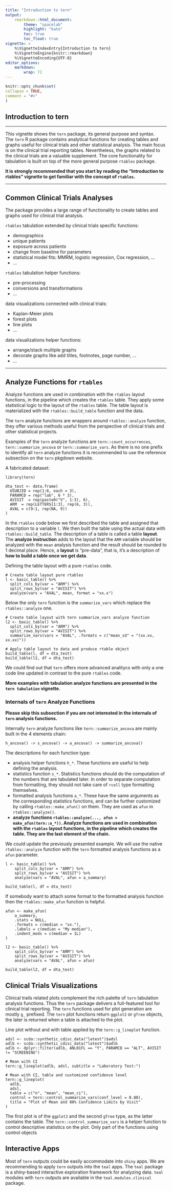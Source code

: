 ```yaml
---
title: "Introduction to tern"
output:
    rmarkdown::html_document:
        theme: "spacelab"
        highlight: "kate"
        toc: true
        toc_float: true
vignette: >
    %\VignetteIndexEntry{Introduction to tern}
    %\VignetteEngine{knitr::rmarkdown}
    %\VignetteEncoding{UTF-8}
editor_options:
    markdown: 
        wrap: 72
---
```


```r
knitr::opts_chunk$set(
collapse = TRUE,
comment = "#>"
)
```

## Introduction to tern

---------

This vignette shows the `tern` package, its general purpose and syntax.  
The `tern` R package contains analytical functions for creating tables and graphs useful for clinical trials and other statistical analysis. 
The main focus is on the clinical trial reporting tables. 
Nevertheless, the graphs related to the clinical trials are a valuable supplement.
The core functionality for tabulation is built on top of the more general purpose `rtables` package. 

**It is strongly recommended that you start by reading the "Introduction to rtables" vignette to get familiar with the concept of `rtables`.**

---------

## Common Clinical Trials Analyses

The package provides a large range of functionality to create tables and graphs used for clinical trial analysis.

`rtables` tabulation extended by clinical trials specific functions:

- demographics
- unique patients
- exposure across patients
- change from baseline for parameters
- statistical model fits: MMRM, logistic regression, Cox regression, ...
- ...

`rtables` tabulation helper functions:

- pre-processing
- conversions and transformations
- ...

data visualizations connected with clinical trials:

- Kaplan-Meier plots
- forest plots
- line plots
- ...

data visualizations helper functions:

- arrange/stack multiple graphs
- decorate graphs like add titles, footnotes, page number, ...
- ...

---------

## Analyze Functions for `rtables`

Analyze functions are used in combination with the `rtables` layout functions, in the pipeline which creates the `rtables` table.
They apply some statistical logic to the layout of the `rtables` table.
The table layout is materialized with the `rtables::build_table` function and the data.

The `tern` analyze functions are wrappers around `rtables::analyze` function, they offer various methods useful from the perspective of clinical trials and other statistical projects.

Examples of the `tern` analyze functions are `tern::count_occurrences`, `tern::summarize_ancova` or  `tern::summarize_vars`. 
As there is no one prefix to identify all `tern` analyze functions it is recommended to use the reference subsection on the `tern` pkgdown website.

A fabricated dataset:

```
library(tern)

dta_test <- data.frame(
  USUBJID = rep(1:6, each = 3),
  PARAMCD = rep("lab", 6 * 3),
  AVISIT  = rep(paste0("V", 1:3), 6),
  ARM  = rep(LETTERS[1:3], rep(6, 3)),
  AVAL = c(9:1, rep(NA, 9))
)
```

In the `rtables` code below we first described the table and assigned that description to a variable `l`. We then built the table using the actual data with `rtables::build_table`. The description of a table is called a table **layout**.  The **analyze instruction** adds to the layout that the `ARM` variable should be analyzed with the `mean` analysis function and the result should be rounded to 1 decimal place.
Hence, a **layout** is “pre-data”, that is, it’s a description of **how to build a table once we get data**.

Defining the table layout with a pure `rtables` code.

```
# Create table layout pure rtables
l <- basic_table() %>%
  split_cols_by(var = "ARM") %>%
  split_rows_by(var = "AVISIT") %>%
  analyze(vars = "AVAL", mean, format = "xx.x")
```

Below the only `tern` function is the `summarize_vars` which replace the `rtables::analyze` one.

```
# Create table layout with tern summarize_vars analyze function
l2 <- basic_table() %>%
  split_cols_by(var = "ARM") %>%
  split_rows_by(var = "AVISIT") %>%
  summarize_vars(vars = "AVAL", .formats = c("mean_sd" = "(xx.xx, xx.xx)"))
```

```
# Apply table layout to data and produce rtable object
build_table(l, df = dta_test)
build_table(l2, df = dta_test)
```

We could find out that `tern` offers more advanced analitycs with only a one code line updated in contrast to the pure `rtables` code. 

**More examples with tabulation analyze functions are presented in the `tern tabulation` vignette.**

### Internals of `tern` Analyze Functions 

**Please skip this subsection if you are not interested in the internals of `tern` analysis functions.**

Internally `tern` analyze functions like `tern::summarize_ancova` are mainly built in the 4 elements chain:

```
h_ancova() -> s_ancova() -> a_ancova() -> summarize_ancova()
```

The descriptions for each function type:

- analysis helper functions `h_*`. These functions are useful to help defining the analysis.
- statistics function `s_*`. Statistics functions should do the computation of the numbers that are tabulated later. 
In order to separate computation from formatting, they should not take care of `rcell` type formatting themselves.
- formatted analysis functions `a_*`. 
These have the same arguments as the corresponding statistics functions, and can be further customized by calling `rtables::make_afun()` on them. 
They are used as `afun` in `rtables::analyze()`.
- **analyze functions `rtables::analyze(..., afun = make_afun(tern::a_*))`. 
Analyze functions are used in combination with the `rtables` layout functions, in the pipeline which creates the table. 
They are the last element of the chain.**

We could update the previously presented example.
We will use the native `rtables::analyze` function with the `tern` formatted analysis functions as a `afun` parameter.

```
l <- basic_table() %>%
    split_cols_by(var = "ARM") %>%
    split_rows_by(var = "AVISIT") %>%
    analyze(vars = "AVAL", afun = a_summary)

build_table(l, df = dta_test)
```

If somebody want to attach some format to the formatted analysis function then the `rtables::make_afun` function is helpful.

```
afun <- make_afun(
    a_summary,
    .stats = NULL,
    .formats = c(median = "xx."),
    .labels = c(median = "My median"),
    .indent_mods = c(median = 1L)
)

l2 <- basic_table() %>%
    split_cols_by(var = "ARM") %>%
    split_rows_by(var = "AVISIT") %>%
    analyze(vars = "AVAL", afun = afun)

build_table(l2, df = dta_test)
```

## Clinical Trials Visualizations

Clinical trails related plots complement the rich palette of `tern` tabulation analysis functions.
Thus the `tern` package delivers a full-featured tool for clinical trial reporting.
The `tern` functions used for plot generation are mostly `g_` prefixed.
The `tern` plot functions return `ggplot2` or `gTree` objects, the later is returned when a table is attached to the plot.

Line plot without and with table applied by the `tern::g_lineplot` function.

```
adsl <- scda::synthetic_cdisc_data("latest")$adsl
adlb <- scda::synthetic_cdisc_data("latest")$adlb
adlb <- dplyr::filter(adlb, ANL01FL == "Y", PARAMCD == "ALT", AVISIT != "SCREENING")

# Mean with CI
tern::g_lineplot(adlb, adsl, subtitle = "Laboratory Test:")

# Mean with CI, table and customized confidence level
tern::g_lineplot(
  adlb,
  adsl,
  table = c("n", "mean", "mean_ci"),
  control = tern::control_summarize_vars(conf_level = 0.80),
  title = "Plot of Mean and 80% Confidence Limits by Visit"
)
```

The first plot is of the `ggplot2` and the second `gTree` type, as the latter contains the table.
The `tern::control_summarize_vars` is a helper function to control descriptive statistics on the plot.
Only part of the functions using control objects

## Interactive Apps

Most of `tern` outputs could be easily accommodate into `shiny` apps. 
We are recommending to apply `tern` outputs into the `teal` apps. 
The `teal` package is a shiny-based interactive exploration framework for analyzing data.
`teal` modules with `tern` outputs are available in the `teal.modules.clinical` package.
